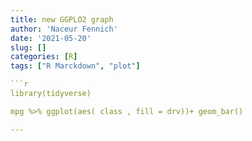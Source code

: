 ```yaml
---
title: new GGPLO2 graph
author: 'Naceur Fennich'
date: '2021-05-20'
slug: []
categories: [R]
tags: ["R Marckdown", "plot"]

```r
library(tidyverse)

mpg %>% ggplot(aes( class , fill = drv))+ geom_bar()

---
```


